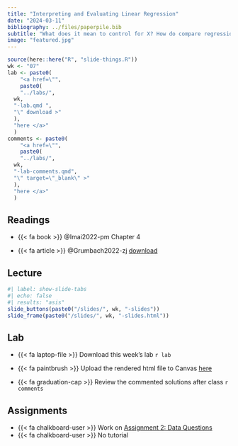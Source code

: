 ```yaml
---
title: "Interpreting and Evaluating Linear Regression"
date: "2024-03-11"
bibliography: ../files/paperpile.bib
subtitle: "What does it mean to control for X? How do compare regression models?"
image: "featured.jpg"
---
```


```r
source(here::here("R", "slide-things.R"))
wk <- "07"
lab <- paste0(
    "<a href=\"",
    paste0(
    "../labs/",
  wk,
  "-lab.qmd ",
  "\" download >"
  ),
  "here </a>"
  )
comments <- paste0(
    "<a href=\"",
    paste0(
    "../labs/",
  wk,
  "-lab-comments.qmd",
  "\" target=\"_blank\" >"
  ),
  "here </a>"
  )
```



## Readings

-   {{< fa book >}} @Imai2022-pm Chapter 4 

- {{< fa article >}} @Grumbach2022-zj [download](files/readings/grumbach_hill_2021.pdf)



## Lecture


```r
#| label: show-slide-tabs
#| echo: false
#| results: "asis"
slide_buttons(paste0("/slides/", wk, "-slides"))
slide_frame(paste0("/slides/", wk, "-slides.html"))

```



## Lab


-   {{< fa laptop-file >}} Download this week's lab `r lab`

- {{< fa paintbrush >}} Upload the rendered html file to Canvas [here](https://canvas.brown.edu/courses/1094972/assignments) 
- {{< fa graduation-cap >}} Review the commented solutions after class `r comments`


## Assignments

- {{< fa chalkboard-user >}} Work on [Assignment 2: Data Questions](https://pols1600.paultesta.org/assignments/a2){target="_blank"}
- {{< fa chalkboard-user >}} No tutorial



